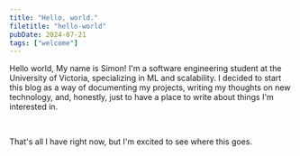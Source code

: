 ```yaml
---
title: "Hello, world."
filetitle: "hello-world"
pubDate: 2024-07-21
tags: ["welcome"]
---
```


Hello world, My name is Simon! I'm a software engineering student at the University of Victoria, specializing in ML and scalability.
I decided to start this blog as a way of documenting my projects, writing my thoughts on new technology, and, honestly, just to have 
a place to write about things I'm interested in. 

<br />

That's all I have right now, but I'm excited to see where this goes. 
